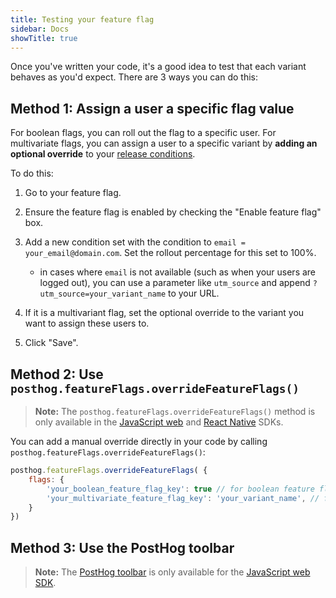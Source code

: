 ```yaml
---
title: Testing your feature flag
sidebar: Docs
showTitle: true
---
```


Once you've written your code, it's a good idea to test that each variant behaves as you'd expect. There are 3 ways you can do this:

## Method 1: Assign a user a specific flag value

For boolean flags, you can roll out the flag to a specific user. For multivariate flags, you can assign a user to a specific variant by **adding an optional override** to your [release conditions](/docs/feature-flags/creating-feature-flags#release-conditions). 

To do this:

1. Go to your feature flag.
2. Ensure the feature flag is enabled by checking the "Enable feature flag" box.
3. Add a new condition set with the condition to `email = your_email@domain.com`. Set the rollout percentage for this set to 100%.
   
   - in cases where `email` is not available (such as when your users are logged out), you can use a parameter like `utm_source` and append `?utm_source=your_variant_name` to your URL.


4. If it is a multivariant flag, set the optional override to the variant you want to assign these users to.
5. Click "Save".

<ProductVideo
    videoLight = {OverrideFeatureFlagLight}
    videoDark = {OverrideFeatureFlagDark}
    alt = "How to test your feature flag"
    classes = "rounded"
/>

## Method 2: Use `posthog.featureFlags.overrideFeatureFlags()`

> **Note:** The `posthog.featureFlags.overrideFeatureFlags()` method is only available in the [JavaScript web](/docs/libraries/js) and [React Native](/docs/libraries/react-native) SDKs.

You can add a manual override directly in your code by calling `posthog.featureFlags.overrideFeatureFlags()`:

```javascript
posthog.featureFlags.overrideFeatureFlags( {
    flags: {
        'your_boolean_feature_flag_key': true // for boolean feature flags
        'your_multivariate_feature_flag_key': 'your_variant_name', // for multivariate feature flags
    }
})
```

## Method 3: Use the PostHog toolbar

> **Note:** The [PostHog toolbar](/docs/toolbar) is only available for the [JavaScript web SDK](/docs/libraries/js).


<OverrideFeatureFlags />

